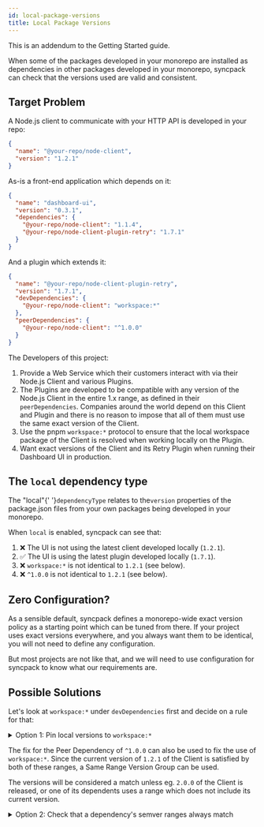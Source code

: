 ```yaml
---
id: local-package-versions
title: Local Package Versions
---
```



This is an addendum to the <Link to='/guide/getting-started'>Getting Started</Link> guide.

When some of the packages developed in your monorepo are installed as dependencies in other packages developed in your monorepo, syncpack can check that the versions used are valid and consistent.

## Target Problem

A Node.js client to communicate with your HTTP API is developed in your repo:

```json title="packages/node-client/package.json"
{
  "name": "@your-repo/node-client",
  "version": "1.2.1"
}
```

As-is a front-end application which depends on it:

```json title="apps/dashboard-ui/package.json"
{
  "name": "dashboard-ui",
  "version": "0.3.1",
  "dependencies": {
    "@your-repo/node-client": "1.1.4",
    "@your-repo/node-client-plugin-retry": "1.7.1"
  }
}
```

And a plugin which extends it:

```json title="packages/node-client-plugin-retry/package.json"
{
  "name": "@your-repo/node-client-plugin-retry",
  "version": "1.7.1",
  "devDependencies": {
    "@your-repo/node-client": "workspace:*"
  },
  "peerDependencies": {
    "@your-repo/node-client": "^1.0.0"
  }
}
```

The Developers of this project:

1. Provide a Web Service which their customers interact with via their Node.js Client and various Plugins.
1. The Plugins are developed to be compatible with any version of the Node.js Client in the entire 1.x range, as defined in their `peerDependencies`. Companies around the world depend on this Client and Plugin and there is no reason to impose that all of them must use the same exact version of the Client.
1. Use the <Link to={href.workspaceProtocol}>pnpm `workspace:*`</Link> protocol to ensure that the local workspace package of the Client is resolved when working locally on the Plugin.
1. Want exact versions of the Client and its Retry Plugin when running their Dashboard UI in production.

## The `local` dependency type

The "local"{' '}<Link to="/config/dependency-types"><code>dependencyType</code></Link> relates to the<Link to={href.version}><code>version</code></Link> properties of the package.json files from your own packages being developed in your monorepo.

When `local` is enabled, syncpack can see that:

1. ❌ The UI is not using the latest client developed locally (`1.2.1`).
1. ✅ The UI is using the latest plugin developed locally (`1.7.1`).
1. ❌ `workspace:*` is not identical to `1.2.1` (see below).
1. ❌ `^1.0.0` is not identical to `1.2.1` (see below).

## Zero Configuration?

As a sensible default, syncpack defines a monorepo-wide exact version policy as a starting point which can be tuned from there. If your project uses exact versions everywhere, and you always want them to be identical, you will not need to define any configuration.

But most projects are not like that, and we will need to use configuration for syncpack to know what our requirements are.

## Possible Solutions

Let's look at `workspace:*` under `devDependencies` first and decide on a rule for that:

<details>
  <summary>
    Option 1: Pin local versions to <code>workspace:*</code>
  </summary>

<PinWorkspaceExample level="h3" />

</details>

The fix for the Peer Dependency of <code>^1.0.0</code> can also be used to fix the use of <code>workspace:\*</code>. Since the current version of <code>1.2.1</code> of the Client is satisfied by both of these ranges, a <Link to="/config/version-groups/same-range">Same Range Version Group</Link> can be used.

The versions will be considered a match unless eg. `2.0.0` of the Client is released, or one of its dependents uses a range which does not include its current version.

<details>
  <summary>Option 2: Check that a dependency's semver ranges always match</summary>
  <SameRangeExample level="h3" />
</details>
